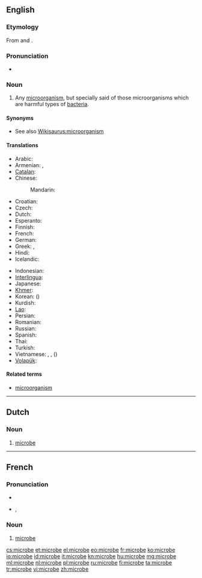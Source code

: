 ==English==

===Etymology===
From {{etyl|grc}} {{term|sc=polytonic|μικρός|tr=mikros||small|lang=grc}} and {{term|sc=polytonic|βίος|tr=bios||life|lang=grc}}.

===Pronunciation===
* {{audio|en-us-microbe.ogg|Audio (US)}}

===Noun===
{{en-noun}}

# {{microbiology}} Any [[microorganism]], but specially said of those microorganisms which are harmful types of [[bacteria]].

====Synonyms====
* See also [[Wikisaurus:microorganism]]

====Translations====
{{trans-top|microorganism}}
* Arabic: {{t|ar|ميكروب|m|tr=mikrūb|sc=Arab}}
* Armenian: {{t-|hy|մանրէ|tr=manrē}}, {{t-|hy|միկրոբ|tr=mikrob}}
* [[Catalan]]: {{t|ca|microbi|m}}
* Chinese:
*: Mandarin: {{t|zh|微生物|tr=wéishēngwù|sc=Hani}}
* Croatian: {{t-|hr|mikrob|m|alt=mìkrōb}}
* Czech: {{t-|cs|mikrob|m}}
* Dutch: {{t+|nl|microbe|m|f}}
* Esperanto: {{t-|eo|mikrobo|xs=Esperanto}}
* Finnish: {{t-|fi|mikrobi}}
* French: {{t+|fr|microbe|m}}
* German: {{t|de|Mikrobe|f}}
* Greek: {{t|el|μικρoοργανισμός|m|tr=mikroorganismós|sc=Grek}}, {{t+|el|μικρόβιο|n|tr=mikróvio}}
* Hindi: {{t|hi|सूक्ष्मजीव|tr=sūkṣmajīv|sc=Deva}}
* Icelandic: {{t|is|örvera|f}}
{{trans-mid}}
* Indonesian: {{t|id|mikroba|xs=Indonesian}}
* [[Interlingua]]: {{t-|ia|microbio|xs=Interlingua}}
* Japanese: {{t+|ja|微生物|tr=[[びせいぶつ]], biseibutsu}}
* [[Khmer]]: {{t|km|អតិសុខុមប្រាណ|sc=Khmr|tr=a’te’ so’kʰom praan}}
* Korean: {{t|ko|미생물|tr=misaengmul|sc=Kore}} ({{t|ko|微生物|sc=Kore}})
* Kurdish: {{t-|ku|میکرۆب|sc=ku-Arab}}
* [[Lao]]: {{t|lo|ຈຸນລະຊີບ|tr=chun la sīp|sc=Laoo}}
* Persian: {{t|fa|میکرب|tr=mikrob|xs=Persian}}
* Romanian: {{t|ro|microb|m}}
* Russian: {{t+|ru|микроб|m|tr=mikrób}}
* Spanish: {{t-|es|microbio}}
* Thai: {{t|th|จุลชีพ|tr=jun lá chêep|sc=Thai}}
* Turkish: {{t+|tr|mikrop}}
* Vietnamese: {{t|vi|vi trùng}}, {{t|vi|vi khuẩn}}, {{t|vi|vi sinh vật}} ({{t|vi|微生物}})
* [[Volapük]]: {{t|vo|mikröb|xs=Volapük}}
{{trans-bottom}}

====Related terms====
* [[microorganism]]

----

==Dutch==

===Noun===
{{nl-noun|g=f|g2=m|microben|pl2=microbes|*}}

# {{microbiology|lang=nl}} [[#English|microbe]]

----

==French==

===Pronunciation===
* {{audio|Fr-microbe.ogg|audio}}
* {{IPA|/mi.kʁɔb/|lang=fr}}, {{SAMPA|/mi.kROb/}}

===Noun===
{{fr-noun|m}}

# {{microbiology|lang=fr}} [[#English|microbe]]

[[cs:microbe]]
[[et:microbe]]
[[el:microbe]]
[[eo:microbe]]
[[fr:microbe]]
[[ko:microbe]]
[[io:microbe]]
[[id:microbe]]
[[it:microbe]]
[[kn:microbe]]
[[hu:microbe]]
[[mg:microbe]]
[[ml:microbe]]
[[nl:microbe]]
[[pl:microbe]]
[[ru:microbe]]
[[fi:microbe]]
[[ta:microbe]]
[[tr:microbe]]
[[vi:microbe]]
[[zh:microbe]]